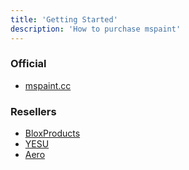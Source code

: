 ```yaml
---
title: 'Getting Started'
description: 'How to purchase mspaint'
---
```


### Official
- [mspaint.cc](/purchase/mspaintcc)

### Resellers
- [BloxProducts](/purchase/bloxproducts)
- [YESU](/purchase/YESU)
- [Aero](/purchase/aero)